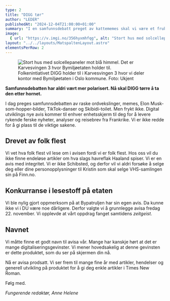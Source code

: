 ```yaml
---
type: 2
title: "DIGG tør"
author: "LEDER"
publishedAt: "2024-12-04T21:00:00+01:00"
summary: "I en samfunnsdebatt preget av kattememes skal vi være et fruktbart bidrag."
image:
  { url: "https://v.imgi.no/356hyxmhfqg", alt: "Stort hus med solcellepaneler mot blå himmel. Det er Karvesvingen 3 hvor Bymiljøetaten holder til." }
layout: "../../layouts/MatspaltenLayout.astro"
elementsPerRow: 2
---
```


<figure style={{width: "100%" }}>
  <img src={https://v.imgi.no/356hyxmhfqg} alt="Stort hus med solcellepaneler mot blå himmel. Det er Karvesvingen 3 hvor Bymiljøetaten holder til." />
  <figcaption style={{ color: "#666", width: "100%" }}>Folkenintiativet DIGG holder til i Karvesvingen 3 hvor vi deler kontor med Bymiljøetaten i Oslo kommune. Foto: Ukjent</figcaption>
</figure>

**Samfunnsdebatten har aldri vært mer polarisert. Nå skal DIGG tørre å ta den etter hornet.**

I dag preges samfunnsdebatten av raske ordvekslinger, memes, Elon  Musk-som-hopper-bilder, TikTok-danser og Skibidi-toilet. Men frykt ikke. Digital utviklings nye avis kommer til enhver enhetsskjerm til deg for å levere rykende ferske nyheter, analyser og reisebrev fra Frankrike. Vi er ikke redde for å gi plass til de viktige sakene. 

## Drevet av folk flest 

Vi vet hva folk flest vil lese om i avisen fordi vi er folk flest. Hos oss vil du ikke finne endeløse artikler om hva slags havreflak Haaland spiser. Vi er en avis med integritet. Vi er ikke Schibsted, og derfor vil vi aldri forsøke å selge deg eller dine personopplysninger til Kristin som skal selge VHS-samlingen sin på Finn.no. 

## Konkurranse i lesestoff på etaten

Vi ble nylig gjort oppmerksom på at Bypatruljen har sin egen avis. Da kunne ikke vi i DU være noe dårligere. Derfor valgte vi å grunnlegge avisa fredag 22. november. Vi opplevde at vårt oppdrag fanget samtidens *zeitgeist*. 

## Navnet

Vi måtte finne et godt navn til avisa vår. Mange har kanskje hørt at det er mange digitaliseringsgevinster. Vi mener hovedsakelig at denne gevinsten er dette produktet, som du ser på skjermen din nå. 

Nå er avisa prodsatt. Vi ser frem til mange fine år med artikler, hendelser og generell utvikling på produktet for å gi deg enkle artikler i Times New Roman. 

Følg med. 

*Fungerende redaktør, Anne Helene* 
